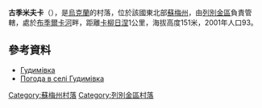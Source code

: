 {{coord|50|30|31|N|34|32|12|E|scale:100000_region:UA|display=title}}

'''古季米夫卡'''（{{lang-uk|Гудимівка}}），是[[烏克蘭|烏克蘭]]的村落，位於該國東北部[[蘇梅州|蘇梅州]]，由[[列別金區|列別金區]]負責管轄，處於[[布季爾卡河|布季爾卡河]]畔，距離[[卡柳日涅_(列別金區)|卡柳日涅]]1公里，海拔高度151米，2001年人口93。

==參考資料==
*[http://w1.c1.rada.gov.ua/pls/z7502/A005?rdat1=02.02.2010&rf7571=29347 Гудимівка]{{dead link|date=2017年12月 |bot=InternetArchiveBot |fix-attempted=yes }}
* [http://weather.in.ua/ua/symskaja/6143 Погода в селі Гудимівка] {{Wayback|url=http://weather.in.ua/ua/symskaja/6143 |date=20111219212740 }}

{{DEFAULTSORT:Гудимівка}}
[[Category:蘇梅州村落|Category:蘇梅州村落]]
[[Category:列別金區村落|Category:列別金區村落]]


{{Sumy-geo-stub}}